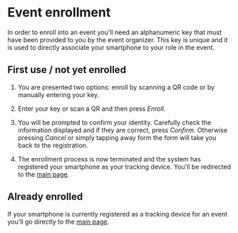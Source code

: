 ---
---


# Event enrollment

In order to enroll into an event you'll need an alphanumeric key that must have been provided to you by the event organizer. This key is unique and it is used to directly associate your smartphone to your role in the event.

## First use / not yet enrolled

1. You are presented two options: enroll by scanning a QR code or by manually entering your key.

<ScreenshotOSTabs page="enrollment" img="start" width={300} />

2. Enter your key or scan a QR and then press _Enroll_.

<ScreenshotOSTabs page="enrollment" img="key" width={300} />

3. You will be prompted to confirm your identity. Carefully check the information displayed and if they are correct, press _Confirm_. Otherwise pressing _Cancel_ or simply tapping away form the form will take you back to the registration.

<ScreenshotOSTabs page="enrollment" img="confirm" width={300} />

4. The enrollment process is now terminated and the system has registered your smartphone as your tracking device. You'll be redirected to the [main page](../main_page).

## Already enrolled

If your smartphone is currently registered as a tracking device for an event you'll go directly to the [main page](../main_page).
